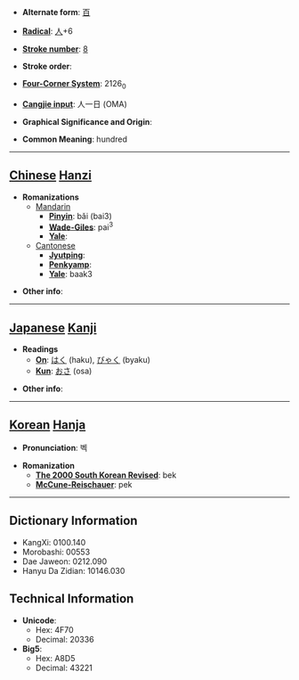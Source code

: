* '''Alternate form''': [[百]]

* '''[[Wiktionary:Chinese radical index| Radical]]''': [[Wiktionary:Chinese radical index 人|人]]+6

* '''[[Wiktionary:Chinese total strokes index|Stroke number]]''': [[Wiktionary:Chinese total strokes index 8|8]]

* '''Stroke order''': 

* '''[[Wiktionary:Chinese four corner index|Four-Corner System]]''': 2126<sub>0</sub>

* '''[[Wiktionary:Chinese Cangjie index|Cangjie input]]''': 人一日 (OMA)

* '''Graphical Significance and Origin''': 

* '''Common Meaning''': hundred

----

== [[Chinese]] [[Hanzi]] ==

* '''Romanizations'''
** [[Mandarin]]
*** '''[[Pinyin]]''': bǎi (bai3)
*** '''[[Wade-Giles]]''': pai<sup>3</sup>
*** '''[[Yale]]''': 
**[[Cantonese]]
***'''[[Jyutping]]''':
***'''[[Penkyamp]]''': 
***'''[[Yale]]''': baak3

* '''Other info''': 

----

== [[Japanese]] [[Kanji]] ==

* '''Readings'''
** '''[[On]]''': [[はく]] (haku), [[びゃく]] (byaku)
** '''[[Kun]]''': [[おさ]] (osa)

* '''Other info''':  

----

== [[Korean]] [[Hanja]] ==

* '''Pronunciation''': 벡

* '''Romanization'''
** '''[[The 2000 South Korean Revised Romanization|The 2000 South Korean Revised]]''': bek
** '''[[McCune-Reischauer]]''': pek

----

== Dictionary Information ==

* KangXi: 0100.140
* Morobashi: 00553
* Dae Jaweon: 0212.090
* Hanyu Da Zidian: 10146.030

== Technical Information ==

* '''Unicode''':
** Hex: 4F70
** Decimal: 20336
* '''Big5''':
** Hex: A8D5
** Decimal: 43221